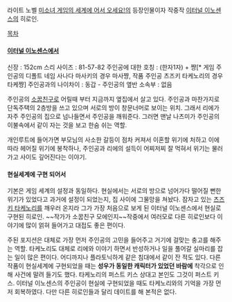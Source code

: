 라이트 노벨 [[미소녀 게임의 세계에 어서 오세요!]]의 등장인물이자 작중작 [[이터널 이노센스]]의 히로인.

[[목차]]

==== [[이터널 이노센스]]에서 ====
신장 : 152cm
스리 사이즈 : 81-57-82
주인공에 대한 호칭 : (한자1자) + 쨩[* 게임 주인공의 디폴트 네임 사나다 마사키의 경우 마사쨩, 작품 주인공 츠즈키 타케노리의 경우 타케쨩]
주인공과의 나이차이 : 동갑 - 주인공의 옆반
소속부 : 없음

주인공의 [[소꿉친구]]로 어릴때 부터 지금까지 옆집에서 살고 있다. 주인공과 마찬가지로 단독주택의 2층방을 쓰고 있으며 서로의 방이 창문너머로 보이는 위치. 그래서 리에가 자주 주인공의 집으로 넘나들면서 주인공을 깨워준다. 그러면 맨날 나츠미가 주인공의 이불속에서 같이 자는 것을 보고 한숨 쉬는 역할.

개인루트에 들어가면 부모님의 사소한 갈등이 점차 커져서 이혼할 위기에 처하고 이에 따라 헤어질 위기에 봉착하나, 주인공과 리에의 설득이 어찌저찌 잘 먹혀서 위기는 물러가고 사이도 깊어진다는 이야기.

==== 현실세계에 구현 되어서 ====
기본은 게임 세계의 설정과 동일하다. 현실에서는 서로의 방으로 넘어가다 떨어질 뻔한 위기가 있었다고 과거에 설정이 되었는지, 집 사이에 그물망을 쳐놨다.
잠자고 있는 [[츠즈키 타케노리]]를 깨우러 온지라 그가 가장 처음으로 보게 된 이터널 이노센스에서 현실로 구현된 히로인. ~~작가가 소꿉친구 모에인지~~작중에서 여러모로 다른 히로인보다 이야기에 많이 얽혀 들어가고 대접도 좋은 편이다.

주된 포지션은 대체로 가장 먼저 주인공의 고민을 들어주고 거기에 걸맞는 충고를 해주는 역할. 타케노리도 대체로 리에와 이야기 하면서 반성하거나 일을 풀어갈 실마리를 잡는 일이 많은 편이다. 어디까지나 플라토닉하게 같은 침대에서 같이 잔 적도 있다. 다른 작품이 현실세계에 구현되었을 때는 '''성우가 동일한 캐릭터가 있었던 바람에''' 착각으로 인해 사건에 말려 들기도 했다. 타케노리의 퍼스트 키스 상대고 본인도 그것이 퍼스트 키스. 이터널 이노센스의 주인공이 현실에 구현되었을 때도 타케노리와의 기억을 가장 먼저 회복하였다. 다만 다른 히로인들과 달리 데이트를 해 본적은 없다.
